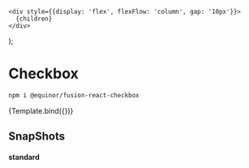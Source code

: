 

    <div style={{display: 'flex', flexFlow: 'column', gap: '10px'}}> 
      {children}
    </div>
);

<Meta 
  title="Input/Checkbox" 
  component={Template}
/>

# Checkbox

```sh
npm i @equinor/fusion-react-checkbox
```

<Canvas>
  <Story name="demo" parameters={{chromatic: { disableSnapshot: true }}}>
    {Template.bind({})}
  </Story>
</Canvas>

<ArgsTable story="demo" />

## SnapShots

<Story name="snapshots">
  <div style={{display: 'flex', flexFlow: 'column', gap: '10px'}}>
    <h4>standard</h4>
    <div style={{display: 'flex', gap: '10px'}}>
      <Template />
      <Template checked/>
      <Template indeterminate/>
    </div>
    <h4>Disabled</h4>
    <div style={{display: 'flex', gap: '10px'}}>
      <Template disabled />
      <Template disabled checked/>
      <Template disabled indeterminate/>
    </div>
  </div>
</Story>
